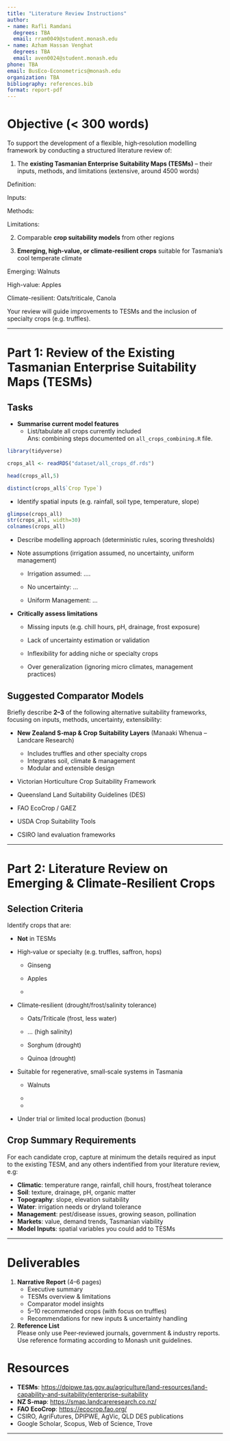 ```yaml
---
title: "Literature Review Instructions"
author:
- name: Rafli Ramdani
  degrees: TBA
  email: rram0049@student.monash.edu
- name: Azham Hassan Venghat
  degrees: TBA
  email: aven0024@student.monash.edu
phone: TBA
email: BusEco-Econometrics@monash.edu
organization: TBA
bibliography: references.bib
format: report-pdf
---
```



# Objective (< 300 words)

To support the development of a flexible, high‑resolution modelling framework by conducting a structured literature review of:

1. The **existing Tasmanian Enterprise Suitability Maps (TESMs)** – their inputs, methods, and limitations  (extensive, around 4500 words)

Definition:

Inputs: 

Methods:

Limitations:

2. Comparable **crop suitability models** from other regions



3. **Emerging, high‑value, or climate‑resilient crops** suitable for Tasmania’s cool temperate climate  

Emerging: Walnuts

High-value: Apples

Climate-resilient: Oats/triticale, Canola


Your review will guide improvements to TESMs and the inclusion of specialty crops (e.g. truffles).

---

# Part 1: Review of the Existing Tasmanian Enterprise Suitability Maps (TESMs)

## Tasks

- **Summarise current model features**  
  - List/tabulate all crops currently included  
  Ans: combining steps documented on `all_crops_combining.R` file.
  
```r
library(tidyverse)

crops_all <- readRDS("dataset/all_crops_df.rds")

head(crops_all,5)
```

```r
distinct(crops_all$`Crop Type`)
```


  - Identify spatial inputs (e.g. rainfall, soil type, temperature, slope)

```r
glimpse(crops_all)
str(crops_all, width=30)
colnames(crops_all)
```

  - Describe modelling approach (deterministic rules, scoring thresholds)  


  - Note assumptions (irrigation assumed, no uncertainty, uniform management)  
    
    - Irrigation assumed: ....
    
    - No uncertainty: ...
    
    - Uniform Management: ...


- **Critically assess limitations**  
  - Missing inputs (e.g. chill hours, pH, drainage, frost exposure)
  
  - Lack of uncertainty estimation or validation  
  
  - Inflexibility for adding niche or specialty crops  
  
  - Over generalization (ignoring micro climates, management practices) 
  

## Suggested Comparator Models

Briefly describe **2–3** of the following alternative suitability frameworks, focusing on inputs, methods, uncertainty, extensibility:

- **New Zealand S‑map & Crop Suitability Layers** (Manaaki Whenua – Landcare Research)  
  - Includes truffles and other specialty crops  
  - Integrates soil, climate & management  
  - Modular and extensible design

- Victorian Horticulture Crop Suitability Framework  

- Queensland Land Suitability Guidelines (DES)  

- FAO EcoCrop / GAEZ  

- USDA Crop Suitability Tools  

- CSIRO land evaluation frameworks  



---

# Part 2: Literature Review on Emerging & Climate‑Resilient Crops

## Selection Criteria

Identify crops that are:

- **Not** in TESMs  
- High‑value or specialty (e.g. truffles, saffron, hops) 

  - Ginseng
  
  - Apples
  
  - 

- Climate‑resilient (drought/frost/salinity tolerance)  

  - Oats/Triticale (frost, less water)
  
  - ...  (high salinity)
  
  - Sorghum (drought)
  
  - Quinoa (drought)


- Suitable for regenerative, small‑scale systems in Tasmania  

  - Walnuts
  
  - 
  
  - 
  

- Under trial or limited local production (bonus)


## Crop Summary Requirements

For each candidate crop, capture at minimum the details required as input to the existing TESM, and any others indentified from your literature review, e.g:

- **Climatic**: temperature range, rainfall, chill hours, frost/heat tolerance  
- **Soil**: texture, drainage, pH, organic matter  
- **Topography**: slope, elevation suitability  
- **Water**: irrigation needs or dryland tolerance  
- **Management**: pest/disease issues, growing season, pollination  
- **Markets**: value, demand trends, Tasmanian viability  
- **Model Inputs**: spatial variables you could add to TESMs  

---

# Deliverables

1. **Narrative Report** (4–6 pages)  
   - Executive summary  
   - TESMs overview & limitations  
   - Comparator model insights  
   - 5–10 recommended crops (with focus on truffles)  
   - Recommendations for new inputs & uncertainty handling  

2. **Reference List**  
Please only use Peer‑reviewed journals, government & industry reports. Use reference formating according to Monash unit guidelines.  


# Resources

- **TESMs**: <https://dpipwe.tas.gov.au/agriculture/land-resources/land-capability-and-suitability/enterprise-suitability>  
- **NZ S‑map**: <https://smap.landcareresearch.co.nz/>  
- **FAO EcoCrop**: <https://ecocrop.fao.org/>  
- CSIRO, AgriFutures, DPIPWE, AgVic, QLD DES publications  
- Google Scholar, Scopus, Web of Science, Trove  

---

